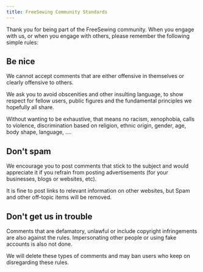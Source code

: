 ```yaml
---
title: FreeSewing Community Standards
---
```


Thank you for being part of the FreeSewing community.
When you engage with us, or when you engage with others, please remember the following simple rules:

## Be nice

We cannot accept comments that are either offensive in themselves or clearly offensive to others.

We ask you to avoid obscenities and other insulting language,
to show respect for fellow users,
public figures and the fundamental principles we hopefully all share.

Without wanting to be exhaustive, that means no racism, xenophobia, calls to violence,
discrimination based on religion, ethnic origin, gender,
age, body shape, language, ….

## Don't spam

We encourage you to post comments that stick to the subject and would appreciate it
if you refrain from posting advertisements
(for your businesses, blogs or websites, etc).

It is fine to post links to relevant information on other websites, but Spam and other off-topic items will be removed.

## Don't get us in trouble

Comments that are defamatory, unlawful or include copyright infringements are also against the rules.
Impersonating other people or using fake accounts is also not done.

We will delete these types of comments and may ban users who keep on disregarding these rules.
